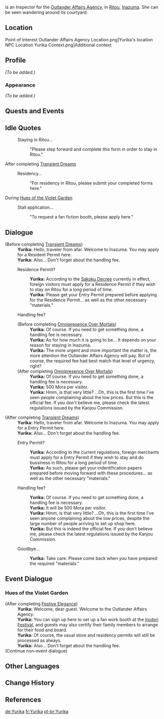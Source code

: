{{Meta
<!-- REMOVE THIS TEMPLATE AFTER ADDING MISSING INFO -->
|missing_NPC_profile  = yes
}}
{{Character Infobox
|type             = Open-World NPC
|image            = NPC Yurika.png
|region           = Inazuma
|location         = Inazuma
|affiliation      = Outlander Affairs Agency
|title            = Inspector
}}
{{Lang|'''Yurika'''|ja=百合華|ja_rm=Yurika}} is an Inspector for the [[Outlander Affairs Agency]], in [[Ritou]], [[Inazuma]]. She can be seen wandering around its courtyard.

==Location==
<gallery>
Point of Interest Outlander Affairs Agency Location.png|Yurika's location
NPC Location Yurika Context.png|Additional context
</gallery>

==Profile==
<!-- detailed story/lore information goes here -->
''(To be added.)''

===Appearance===
''(To be added.)''

==Quests and Events==
{{Quests and Events}}

==Idle Quotes==
{{Dialogue Start}}
: {{DIcon|Idle}} Staying in Ritou...
:: {{A|VO Yurika 01.ogg}} "Please step forward and complete this form in order to stay in Ritou."
{{Dialogue End}}

;After completing [[Transient Dreams]]
{{Dialogue Start}}
: {{DIcon|Idle}} Residency...
:: {{A|VO Yurika 02.ogg}} "For residency in Ritou, please submit your completed forms here."
{{Dialogue End}}

;During [[Hues of the Violet Garden]]
{{Dialogue Start}}
: {{DIcon|Idle}} Stall application...
:: {{A|VO Yurika Irodori 01.ogg}} "To request a fan fiction booth, please apply here."
{{Dialogue End}}

==Dialogue==
{{Dialogue Start}}
;(Before completing [[Transient Dreams]])
:'''Yurika:''' Hello, traveler from afar. Welcome to Inazuma. You may apply for a Resident Permit here.
:'''Yurika:''' Also... Don't forget about the handling fee.
:{{DIcon}} Residence Permit?
::'''Yurika:''' According to the [[Sakoku Decree]] currently in effect, foreign visitors must apply for a Residence Permit if they wish to stay on Ritou for a long period of time.
::'''Yurika:''' Please get your Entry Permit prepared before applying for the Residence Permit... as well as the other necessary "materials."
:{{DIcon}} Handling fee?
:;(Before completing [[Omnipresence Over Mortals]])
::'''Yurika:''' Of course. If you need to get something done, a handling fee is necessary.
::'''Yurika:''' As for how much it is going to be... It depends on your reason for staying in Inazuma.
::'''Yurika:''' The more urgent and more important the matter is, the more attention the Outlander Affairs Agency will pay. But of course, the required fee had best match that level of urgency, right?
:;(After completing [[Omnipresence Over Mortals]])
::'''Yurika:''' Of course. If you need to get something done, a handling fee is necessary.
::'''Yurika:''' 500 Mora per visitor.
::'''Yurika:''' Hmm, is that very little? ...Oh, this is the first time I've seen people complaining about the low prices. But this is the official fee. If you don't believe me, please check the latest regulations issued by the Kanjou Commission.

;(After completing [[Transient Dreams]])
:'''Yurika:''' Hello, traveler from afar. Welcome to Inazuma. You may apply for a Entry Permit here.
:'''Yurika:''' Also... Don't forget about the handling fee.
:{{DIcon}} Entry Permit?
::'''Yurika:''' According to the current regulations, foreign merchants must apply for a Entry Permit if they wish to stay and do bussiness in Ritou for a long period of time.
::'''Yurika:''' As such, please get your indentification papers prepared before moving forward with these procedures... as well as the other necessary "materials."
:{{DIcon}} Handling fee?
::'''Yurika:''' Of course. If you need to get something done, a handling fee is necessary.
::'''Yurika:''' It will be 500 Mora per visitor.
::'''Yurika:''' Hmm, is that very little? ...Oh, this is the first time I've seen anyone complaining about the low prices, despite the large number of people arriving to set up shop here.
::'''Yurika:''' But this is indeed the official fee. If you don't believe me, please check the latest regulations issued by the Kanjou Commission.
:{{DIcon}} Goodbye...
::'''Yurika:''' Take care. Please come back when you have prepared the required "materials."
{{Dialogue End}}

==Event Dialogue==
===Hues of the Violet Garden===
{{Dialogue Start}}
;(After completing [[Festive Elegance]])
:'''Yurika:''' Welcome, dear guest. Welcome to the Outlander Affairs Agency.
:'''Yurika:''' You can sign up here to set up a fan work booth at the [[Irodori Festival]], and guests may also certify their family members to arrange for their food and board.
:'''Yurika:''' Of course, the usual store and residency permits will still be processed as always.
:'''Yurika:''' Also... Don't forget about the handling fee.
;(Continue non-event dialogue)
{{Dialogue End}}

==Other Languages==
{{Other Languages
|default_hidden = 1
|en      = Yurika
|zhs     = 百合华
|zhs_rm  = Bǎihéhuá
|zht     = 百合華
|zht_rm  = Bǎihéhuá
|ja      = 百合華
|ja_rm   = Yurika
|ko      = 유리카
|es      = Yurika
|fr      = Yurika
|ru      = Юрика
|th      = Yurika
|vi      = Yurika
|de      = Yurika
|id      = Yurika
|pt      = Yurika
|tr      = Yurika
|it      = Yurika
}}

==Change History==
{{Change History|2.0}}

==References==
{{Reflist}}

[[de:Yurika]]
[[fr:Yurika]]
[[pt-br:Yurika]]